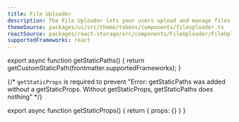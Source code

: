 ```yaml
---
title: File Uploader
description: The File Uploader lets your users upload and manage files to the cloud.
themeSource: packages/ui/src/theme/tokens/components/fileuploader.ts
reactSource: packages/react-storage/src/components/FileUploader/FileUploader.tsx
supportedFrameworks: react
---
```



export async function getStaticPaths() {
  return getCustomStaticPath(frontmatter.supportedFrameworks);
}

{/*  `getStaticProps` is required to prevent "Error: getStaticPaths was added without a getStaticProps. Without getStaticProps, getStaticPaths does nothing" */}

export async function getStaticProps() {
  return { props: {} }
}

<ReactPage />

